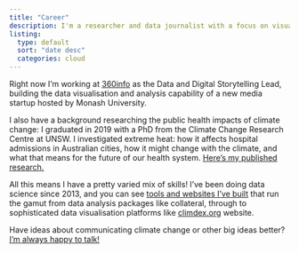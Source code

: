 ```yaml
---
title: "Career"
description: I'm a researcher and data journalist with a focus on visualising and communicating climate change.
listing:
  type: default
  sort: "date desc"
  categories: cloud
---
```

Right now I'm working at [360info](https://newshub.360info.org) as the Data and Digital Storytelling Lead, building the data visualisation and analysis capability of a new media startup hosted by Monash University. 

I also have a background researching the public health impacts of climate change: I graduated in 2019 with a PhD from the Climate Change Research Centre at UNSW. I investigated extreme heat: how it affects hospital admissions in Australian cities, how it might change with the climate, and what that means for the future of our health system. [Here's my published research.](https://scholar.google.com/citations?user=Otq-xj0AAAAJ&hl=en)

All this means I have a pretty varied mix of skills! I've been doing data science since 2013, and you can see [tools and websites I've built](/projects) that run the gamut from data analysis packages like collateral, through to sophisticated data visualisation platforms like [climdex.org](https://climdex.org) website.

Have ideas about communicating climate change or other big ideas better? [I'm always happy to talk!](mailto:me@jamesgoldie.dev)

